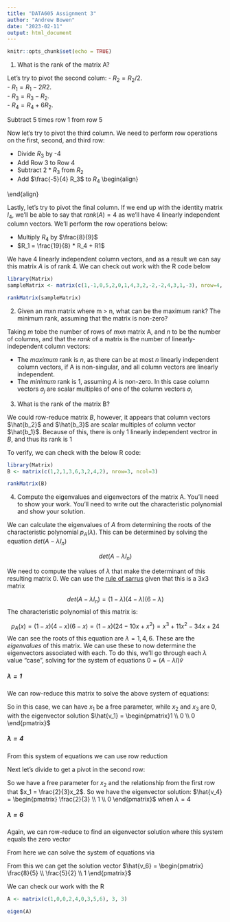 ```yaml
---
title: "DATA605 Assignment 3"
author: "Andrew Bowen"
date: "2023-02-11"
output: html_document
---
```


```r
knitr::opts_chunk$set(echo = TRUE)
```

1. What is the rank of the matrix A?

\begin{align}
  A = \begin{bmatrix} 
        1 & 2 & 3 & 4 \\
        -1 & 0 & 1 & 3 \\
        0 & 1 & -2 & 1 \\
        5 & 4 & -2 & -3 \\
      \end{bmatrix}
\end{align}

Let's try to pivot the second colum:
- $R_2 = R_2 / 2$.   
- $R_1 = R_1 - 2R2$.   
- $R_3 = R_3 - R_2$.   
- $R_4 = R_4 + 6 R_2$.   
\begin{align} 
    \begin{bmatrix}
      1 & 2 & 3 & 4 \\
      0 & 2 & 4 & 7 \\
      0 & 1 & -2 & 1 \\
      5 & 4 & -2 & -3 \\
    \end{bmatrix}
\end{align}

Subtract 5 times row 1 from row 5
\begin{align} 
    \begin{bmatrix}
      1 & 2 & 3 & 4 \\
      0 & 2 & 4 & 7 \\
      0 & 1 & -2 & 1 \\
      0 & -6 & -17 & -23 \\
    \end{bmatrix} \rightarrow
    % divide row 2 by 2 and subtract to get pivot in second col
    \begin{bmatrix}
      1 & 2 & 3 & 4 \\
      0 & 1 & 2 & \frac{7}{2} \\
      0 & 1 & -2 & 1 \\
      0 & -6 & -17 & -23 \\
    \end{bmatrix} \rightarrow
    \begin{bmatrix}
    1 & 0 & -1 & -3 \\
    0 & 1 & 2 & \frac{7}{2} \\
    0 & 0 & -4 & \frac{-5}{2} \\
    0 & 0 & -5 & -2 \\
  \end{bmatrix}
\end{align}

Now let's try to pivot the third column. We need to perform row operations on the first, second, and third row:

- Divide $R_3$ by -4
- Add Row 3 to Row 4
- Subtract $2 * R_3$ from $R_2$
- Add $\frac{-5}{4} R_3$ to $R_4$
\begin{align}
  \begin{bmatrix}
    1 & 0 & -1 & -3 \\
    0 & 1 & 2 & \frac{7}{2} \\
    0 & 0 & -4 & \frac{-5}{2} \\
    0 & 0 & -5 & -2 \\
  \end{bmatrix} \rightarrow
  \begin{bmatrix}
    1 & 0 & -1 & -3 \\
    0 & 1 & 2 & \frac{7}{2} \\
    0 & 0 & 1 & \frac{-5}{8} \\
    0 & 0 & -5 & -2 \\
  \end{bmatrix} \rightarrow
  \begin{bmatrix}
    1 & 0 & 0 & \frac{-19}{8} \\
    0 & 1 & 2 & \frac{7}{2} \\
    0 & 0 & 1 & \frac{-5}{8} \\
    0 & 0 & -5 & -2 \\
  \end{bmatrix} \rightarrow
  \begin{bmatrix}
    1 & 0 & 0 & \frac{-19}{8} \\
    0 & 1 & 0 & \frac{9}{4} \\
    0 & 0 & 1 & \frac{-5}{8} \\
    0 & 0 & -5 & -2 \\
  \end{bmatrix} \rightarrow
   \begin{bmatrix}
    1 & 0 & 0 & \frac{-19}{8} \\
    0 & 1 & 0 & \frac{9}{4} \\
    0 & 0 & 1 & \frac{-5}{8} \\
    0 & 0 & 0 & \frac{9}{8} \\
  \end{bmatrix}
  
\end{align}

Lastly, let's try to pivot the final column. If we end up with the identity matrix $I_4$, we'll be able to say that $rank(A) = 4$ as we'll have 4 linearly independent column vectors. We'll perform the row operations below:

- Multiply $R_4$ by $\frac{8}{9}$
- $R_1 = \frac{19}{8} * R_4 + R1$

\begin{align}
   \begin{bmatrix}
    1 & 0 & 0 & \frac{-19}{8} \\
    0 & 1 & 0 & \frac{9}{4} \\
    0 & 0 & 1 & \frac{-5}{8} \\
    0 & 0 & 0 & \frac{9}{8} \\
  \end{bmatrix} \rightarrow
  \begin{bmatrix}
    1 & 0 & 0 & \frac{-19}{8} \\
    0 & 1 & 0 & \frac{9}{4} \\
    0 & 0 & 1 & \frac{-5}{8} \\
    0 & 0 & 0 & 1 \\
  \end{bmatrix} \rightarrow
  \begin{bmatrix}
    1 & 0 & 0 & 0 \\
    0 & 1 & 0 & \frac{9}{4} \\
    0 & 0 & 1 & \frac{-5}{8} \\
    0 & 0 & 0 & 1 \\
  \end{bmatrix} \rightarrow
  \begin{bmatrix}
    1 & 0 & 0 & 0 \\
    0 & 1 & 0 & 0 \\
    0 & 0 & 1 & \frac{-5}{8} \\
    0 & 0 & 0 & 1 \\
  \end{bmatrix} \rightarrow
  \begin{bmatrix}
    1 & 0 & 0 & 0 \\
    0 & 1 & 0 & 0 \\
    0 & 0 & 1 & 0 \\
    0 & 0 & 0 & 1 \\
  \end{bmatrix}
  
\end{align}
We have 4 linearly independent column vectors, and as a result we can say this matrix $A$ is of rank 4. We can check out work with the R code below

```r
library(Matrix)
sampleMatrix <- matrix(c(1,-1,0,5,2,0,1,4,3,2,-2,-2,4,3,1,-3), nrow=4, ncol=4)

rankMatrix(sampleMatrix)
```

2. Given an mxn matrix where m > n, what can be the maximum rank? The minimum rank, assuming that the matrix is non-zero?

Taking $m$ tobe the number of rows of $m x n$ matrix A, and $n$ to be the number of columns, and that the *rank* of a matrix is the number of linearly-independent column vectors:

- The *maximum* rank is $n$, as there can be at most $n$ linearly independent column vectors, if A is non-singular, and all column vectors are linearly independent.
- The *minimum* rank is 1, assuming $A$ is non-zero. In this case column vectors $a_j$ are scalar multiples of one of the column vectors $a_i$

3.  What is the rank of the matrix B?

\begin{align}
  A = \begin{bmatrix} 
    1 & 2 & 1 \\
    3 & 6 & 3 \\
    2 & 4 & 2 \\
    \end{bmatrix}
\end{align}

We could row-reduce matrix $B$, however, it appears that column vectors $\hat{b_2}$ and $\hat{b_3}$ are scalar multiples of column vector $\hat{b_1}$. Because of this, there is only 1 linearly independent vectror in $B$, and thus its rank is 1

To verify, we can check with the below R code:
```r
library(Matrix)
B <- matrix(c(1,2,1,3,6,3,2,4,2), nrow=3, ncol=3)

rankMatrix(B)
```


4. Compute the eigenvalues and eigenvectors of the matrix A. You’ll need to show your work. You’ll need to write out the characteristic polynomial and show your solution.

\begin{align}
  A = \begin{bmatrix} 
    1 & 2 & 3 \\
    0 & 4 & 5 \\
    0 & 0 & 6 \\
    \end{bmatrix}
\end{align}

We can calculate the eigenvalues of $A$ from determining the roots of the characteristic polynomial $p_{A}(\lambda)$. This can be determined by solving the equation $det(A - \lambda I_n)$

$$
det(A - \lambda I_n)
$$
\begin{align}
A - \lambda I_n = \begin{bmatrix} 
    1 & 2 & 3 \\
    0 & 4 & 5 \\
    0 & 0 & 6 \\
    \end{bmatrix} - \begin{bmatrix} 
    \lambda & 0 & 0 \\
    0 & \lambda & 0 \\
    0 & 0 & \lambda \\
    \end{bmatrix} = \begin{bmatrix} 
    1 - \lambda & 2 & 3 \\
    0 & 1 - \lambda & 5 \\
    0 & 0 & 1 - \lambda \\
    \end{bmatrix}
\end{align}

We need to compute the values of $\lambda$ that make the determinant of this resulting matrix 0. We can use the [rule of sarrus](https://www.google.com/url?sa=t&rct=j&q=&esrc=s&source=web&cd=&cad=rja&uact=8&ved=2ahUKEwiVpbDA0o39AhX-jYkEHcLrCUgQFnoECBMQAw&url=https%3A%2F%2Fen.wikipedia.org%2Fwiki%2FRule_of_Sarrus&usg=AOvVaw05I5MsNNL7DmLR4onyCGnv) given that this is a $3 x 3$ matrix

$$
det(A - \lambda I_n) = (1 - \lambda)(4 - \lambda)(6 -\lambda)
$$
The characteristic polynomial of this matrix is:

$$
p_A(x) = (1 - x)(4 - x)(6 - x) = (1 - x)(24 - 10x + x^{2}) = x^3 + 11x^2 - 34x + 24
$$
We can see the roots of this equation are $\lambda = 1, 4, 6$. These are the *eigenvalues* of this matrix. We can use these to now determine the eigenvectors associated with each. To do this, we'll go through each $\lambda$ value "case", solving for the system of equations $0 = (A - \lambda I)\hat{v}$

##### $\lambda = 1$
\begin{align}
  A - \lambda I = \begin{bmatrix} 
    0 & 2 & 3 \\
    0 & 3 & 5 \\
    0 & 0 & 5 \\
    \end{bmatrix}
\end{align}

We can row-reduce this matrix to solve the above system of equations:

\begin{align}
  A - \lambda I = \begin{bmatrix} 
    0 & 2 & 3 \\
    0 & 3 & 5 \\
    0 & 0 & 5 \\
    \end{bmatrix} \rightarrow 
    \begin{bmatrix} 
    0 & 1 & \frac{3}{2} \\
    0 & 3 & 5 \\
    0 & 0 & 5 \\
    \end{bmatrix} \rightarrow
     \begin{bmatrix} 
    0 & 1 & \frac{3}{2} \\
    0 & 0 & \frac{1}{2} \\
    0 & 0 & 5 \\
    \end{bmatrix} \rightarrow
    \begin{bmatrix} 
    0 & 1 & \frac{3}{2} \\
    0 & 0 & 1 \\
    0 & 0 & 5 \\
    \end{bmatrix} \rightarrow
    \begin{bmatrix} 
    0 & 1 & 0 \\
    0 & 0 & 1 \\
    0 & 0 & 0 \\
    \end{bmatrix}
\end{align}

So in this case, we can have $x_1$ be a free parameter, while $x_2$ and $x_3$ are 0, with the eigenvector solution $\hat{v_1} = \begin{pmatrix}1 \\ 0 \\ 0 \end{pmatrix}$


##### $\lambda = 4$
\begin{align}
  A - \lambda I = \begin{bmatrix} 
    -3 & 2 & 3 \\
    0 & 0 & 5 \\
    0 & 0 & 2 \\
    \end{bmatrix}
\end{align}

From this system of equations we can use row reduction


\begin{align}
  \begin{bmatrix} 
    -3 & 2 & 3 \\
    0 & 0 & 5 \\
    0 & 0 & 2 \\
  \end{bmatrix} \rightarrow
  \begin{bmatrix} 
    1 & -2/3 & -1 \\
    0 & 0 & 5 \\
    0 & 0 & 2 \\
  \end{bmatrix}
\end{align}

Next let's divide to get a pivot in the second row:
\begin{align}
  \begin{bmatrix} 
    -3 & 2 & 3 \\
    0 & 0 & 1 \\
    0 & 0 & 2 \\
  \end{bmatrix} \rightarrow
  \begin{bmatrix} 
    -3 & 2 & 0 \\
    0 & 0 & 1 \\
    0 & 0 & 0 \\
  \end{bmatrix}
\end{align}

So we have a free parameter for $x_2$ and the relationship from the first row that $x_1 = \frac{2}{3}x_2$. So we have the eigenvector solution: $\hat{v_4} = \begin{pmatrix} \frac{2}{3} \\ 1 \\ 0 \end{pmatrix}$ when $\lambda = 4$

##### $\lambda = 6$
\begin{align}
  A - \lambda I = \begin{bmatrix} 
    -5 & 2 & 3 \\
    0 & -2 & 5 \\
    0 & 0 & 0 \\
    \end{bmatrix}
\end{align}

Again, we can row-reduce to find an eigenvector solution where this system equals the zero vector

\begin{align}
  \begin{bmatrix} 
   -5 & 2 & 3 \\
    0 & -2 & 5 \\
    0 & 0 & 0 \\
  \end{bmatrix} \rightarrow
  \begin{bmatrix}
    1 & -2/5 & \frac{-3}{5} \\
    0 & -2 & 5 \\
    0 & 0 & 0 \\
  \end{bmatrix} \rightarrow
  \begin{bmatrix}
    1 & -\frac{2}{5} & -\frac{3}{5}\\
    0  & 1 & -\frac{5}{2} \\
    0 & 0 & 0 \\
  \end{bmatrix} \rightarrow
  \begin{bmatrix}
    1 & 0 & -\frac{8}{5}\\
    0 & 1 & -\frac{5}{2} \\
    0 & 0 & 0 \\
  \end{bmatrix}
  
\end{align}

From here we can solve the system of equations via 
\begin{align}
    x_1 - \frac{8}{5}x_3 = 0\newline
    x_2 - \frac{5}{2}x_3 = 0

\end{align}

From this we can get the solution vector $\hat{v_6} = \begin{pmatrix} \frac{8}{5} \\ \frac{5}{2} \\ 1 \end{pmatrix}$

We can check our work with the R 

```r
A <- matrix(c(1,0,0,2,4,0,3,5,6), 3, 3)

eigen(A)
```
